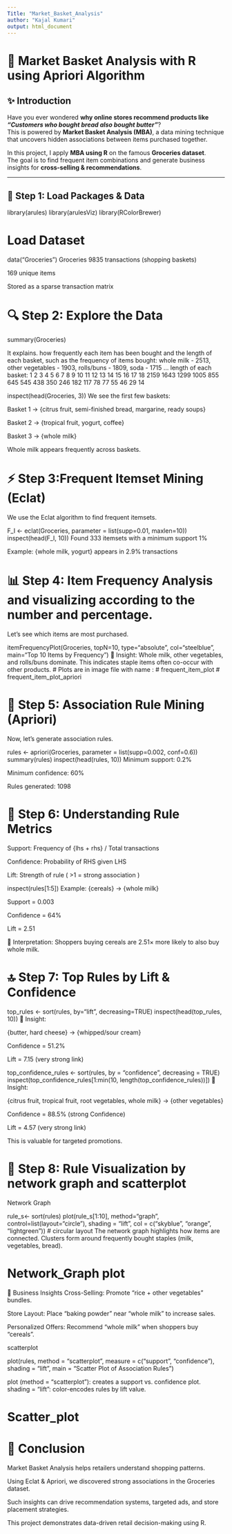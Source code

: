 ---
Title: "Market_Basket_Analysis"
author: "Kajal Kumari"
output: html_document
---




# 🛒 Market Basket Analysis with R using Apriori Algorithm

## ✨ Introduction

Have you ever wondered **why online stores recommend products like *“Customers who bought bread also bought butter”***?  
This is powered by **Market Basket Analysis (MBA)**, a data mining technique that uncovers hidden associations between items purchased together.

In this project, I apply **MBA using R** on the famous **Groceries dataset**.  
The goal is to find frequent item combinations and generate business insights for **cross-selling & recommendations**.

---

## 📂 Step 1: Load Packages & Data

library(arules)
library(arulesViz)
library(RColorBrewer)

# Load Dataset
data("Groceries")
Groceries
9835 transactions (shopping baskets)

169 unique items

Stored as a sparse transaction matrix

# 🔍 Step 2: Explore the Data

summary(Groceries)

It explains. how frequently each item has been bought and the length of each basket, 
such as the frequency of items bought:
  whole milk - 2513,  other vegetables - 1903, rolls/buns - 1809, soda - 1715 ...
length of each basket:
   1    2    3    4    5    6    7    8    9   10   11   12   13   14   15   16   17   18 
2159 1643 1299 1005  855  645  545  438  350  246  182  117   78   77   55   46   29   14 

inspect(head(Groceries, 3))
We see the first few baskets: 

Basket 1 → {citrus fruit, semi-finished bread, margarine, ready soups}

Basket 2 → {tropical fruit, yogurt, coffee}

Basket 3 → {whole milk}

Whole milk appears frequently across baskets.

# ⚡ Step 3:Frequent Itemset Mining (Eclat)
We use the Eclat algorithm to find frequent itemsets.


F_I <- eclat(Groceries, parameter = list(supp=0.01, maxlen=10))
inspect(head(F_I, 10))
Found 333 itemsets with a minimum support 1%

Example: {whole milk, yogurt} appears in 2.9% transactions

# 📊 Step 4:  Item Frequency Analysis and visualizing according to the number and percentage.
Let’s see which items are most purchased.


itemFrequencyPlot(Groceries, topN=10, type="absolute",
                  col="steelblue", main="Top 10 Items by Frequency")
📝 Insight: Whole milk, other vegetables, and rolls/buns dominate.
This indicates staple items often co-occur with other products.
 # Plots are in image file with name :
# frequent_item_plot
# frequent_item_plot_apriori

# 📐 Step 5: Association Rule Mining (Apriori)
Now, let’s generate association rules.

rules <- apriori(Groceries, parameter = list(supp=0.002, conf=0.6))
summary(rules)
inspect(head(rules, 10))
Minimum support: 0.2%

Minimum confidence: 60%

Rules generated: 1098

# 📌 Step 6: Understanding Rule Metrics
Support: Frequency of {lhs + rhs} / Total transactions

Confidence: Probability of RHS given LHS

Lift: Strength of rule ( >1 = strong association )


inspect(rules[1:5])
Example:
{cereals} → {whole milk}

Support = 0.003

Confidence = 64%

Lift = 2.51

📝 Interpretation: Shoppers buying cereals are 2.51× more likely to also buy whole milk.

# 🔝 Step 7: Top Rules by Lift & Confidence

top_rules <- sort(rules, by="lift", decreasing=TRUE)
inspect(head(top_rules, 10))
📝 Insight:

{butter, hard cheese} -> {whipped/sour cream}

Confidence = 51.2%

Lift = 7.15 (very strong link)

top_confidence_rules <- sort(rules, by = "confidence", decreasing = TRUE)
inspect(top_confidence_rules[1:min(10, length(top_confidence_rules))])
📝 Insight:

{citrus fruit, tropical fruit, root vegetables, whole milk} -> {other vegetables}

Confidence = 88.5% (strong Confidence)

Lift = 4.57 (very strong link)

This is valuable for targeted promotions.

# 🎨 Step 8: Rule Visualization by network graph and scatterplot

Network Graph

rule_s<- sort(rules)
plot(rule_s[1:10], method="graph", control=list(layout="circle"), shading = "lift", col = c("skyblue", "orange", "lightgreen"))  # circular layout
The network graph highlights how items are connected.
Clusters form around frequently bought staples (milk, vegetables, bread).

# Network_Graph plot

🚀 Business Insights
Cross-Selling: Promote “rice + other vegetables” bundles.

Store Layout: Place “baking powder” near “whole milk” to increase sales.

Personalized Offers: Recommend “whole milk” when shoppers buy “cereals”.

scatterplot

plot(rules, method = "scatterplot", measure = c("support", "confidence"), shading = "lift", main = "Scatter Plot of Association Rules")

plot (method = "scatterplot"): creates a support vs. confidence plot.
shading = "lift": color-encodes rules by lift value.

# Scatter_plot

# 📝 Conclusion
Market Basket Analysis helps retailers understand shopping patterns.

Using Eclat & Apriori, we discovered strong associations in the Groceries dataset.

Such insights can drive recommendation systems, targeted ads, and store placement strategies.


This project demonstrates data-driven retail decision-making using R.



